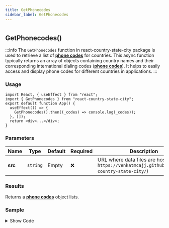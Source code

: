 ```yaml
---
title: GetPhonecodes
sidebar_label: GetPhonecodes
---
```

#
## GetPhonecodes()


:::info
The `GetPhonecodes` function in react-country-state-city package is used to retrieve a list of [**phone codes**](/1.1.11/types/phonecode) for countries. This async function typically returns an array of objects containing country names and their corresponding international dialing codes ([**phone codes**](/1.1.11/types/phonecode)). It helps to easily access and display phone codes for different countries in applications.
:::

### Usage

```tsx
import React, { useEffect } from "react";
import { GetPhonecodes } from "react-country-state-city";
export default function App() {
  useEffect(() => {
    GetPhonecodes().then((_codes) => console.log(_codes));
  }, []);
  return <div>...</div>;
}
```

### Parameters

| Name    | Type     | Default | Required | Description                                                                                       |
| ------- | -------- | ------- | -------- | ------------------------------------------------------------------------------------------------- |
| **src** | `string` | Empty   | ❌       | URL where data files are hosted (e.g., `https://venkatmcajj.github.io/react-country-state-city/`) |

### Results

Returns a [**phone codes**](/1.1.11/types/phonecode) object lists.

### Sample
<details>
  <summary>Show Code</summary>
```tsx
import React, { useState, useEffect } from "react";
import { GetPhonecodes } from "react-country-state-city";

function App() {
  const [phonecode, setPhonecode] = useState(null);
  const [phoncodeList, setPhonecodeList] = useState([]);
  useEffect(() => {
    GetPhonecodes().then((result) => {
      setPhonecodeList(result);
    });
  }, []);
  return (
    <div
      style={{
        border: "1px solid gray",
        borderRadius: "8px",
        padding: "16px",
        marginTop: "16px",
      }}
    >
      <div style={{ maxWidth: "600px", margin: "auto" }}>
        <h6 style={{ marginTop: 10, marginBottom: 5 }}>Mobile</h6>
        <div style={{ display: "flex" }}>
          <select
            onChange={(e) => setPhonecode(e.target.value)}
            value={phonecode}
            style={{ minHeight: 40 }}
          >
            <option value={""}>-- Select --</option>
            {phoncodeList.map((_code) => (
              <option key={_code.id} value={_code.phone_code}>
                +{_code.phone_code}
              </option>
            ))}
          </select>
          <input
            type="tel"
            style={{ width: "100%", minHeight: 40 }}
            placeholder="Mobile no"
          />
        </div>
      </div>
    </div>
  );
}

export default App;

```
</details>
<Phonecodesample />